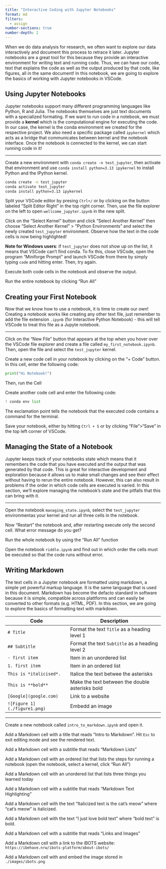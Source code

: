 ```yaml
---
title: "Interactive Coding with Jupyter Notebooks"
format: md
filters:
  - assign
number-sections: true
number-depth: 2
---
```


When we do data analysis for research, we often want to explore our data interactively and document this process to retrace it later. Jupyter notebooks are a great tool for this because they provide an interactive environment for writing text and running code. Thus, we can have our code, text that explains the code as well as the output produced by that code, like figures, all in the same document!  In this notebook, we are going to explore the basics of working with Jupyter notebooks in VSCode.

## Using Jupyter Notebooks

Jupyter notebooks support many different programming languages like Python, R and Julia. The notebooks themselves are just text documents with a specialized formating. If we want to run code in a notebook, we must provide a **kernel** which is the computational engine for executing the code. In our case, the kernel is the conda environment we created for the respective project. We also need a specific package called `ipykernel` which acts as a bridge that communicates between kernel and the notebook interface. Once the notebook is connected to the kernel, we can start running code in it!

---

:::{#exr-}
Create a new environment with `conda create -n test_jupyter`, then activate that environment and use `conda install python=3.13 ipykernel` to install Python and the IPython kernel.
:::

:::{.sol}
```bash
conda create -n test_jupyter
conda activate test_jupyter
conda install python=3.13 ipykernel
```
:::

:::{#exr-}
Split your VSCode editor by presing `Ctrl+/` or by clicking on the button labeled "Split Editor Right" in the top right corner. Then, use the file explorer on the left to open `wellcome_jupyter.ipynb` in the new split.
:::

:::{#exr-}
Click on the "Select Kernel" button and click "Select Another Kernel" then choose "Select Another Kernel" > "Python Environments" and select the newly created `test_jupyter` environment. Observe how the text in the code cells is now being highlighted!

**Note for Windows users**: if `test_jupyter` does not show up on the list, it means that VSCode can't find conda. To fix this, close VSCode, open the program "Miniforge Prompt" and launch VSCode from there by simply typing `code` and hitting enter. Then, try again.
:::

:::{#exr-}
Execute both code cells in the notebook and observe the output.
:::

:::{#exr-}
Run the entire notebook by clicking "Run All"
:::

## Creating your First Notebook

Now that we know how to use a notebook, it is time to create our own! Creating a notebook works like creating any other text file, just remember to add the file extension `.ipynb` (for Interactive Python Notebook) - this will tell VSCode to treat this file as a Jupyte notebook.

---

:::{#exr-}
Click on the "New File" button that appears at the top when you hover over the VSCode file explorer and create a file called `my_first_notebook.ipynb`. Then, open the file and select the `test_jupyter` kernel.
:::

:::{#exr-}
Create a new code cell in your notebook by clicking on the "+ Code" button. In this cell, enter the following code:
```python
print("Hi Notebook!")
```
Then, run the Cell
:::

:::{#exr-}
Create another code cell and enter the following code:
```python
! conda env list
```
The exclamation point tells the notebook that the executed code contains a command for the terminal.
:::

:::{#exr-}
Save your notebook, either by hitting `Ctrl + S` or by clicking "File">"Save" in the top left corner of VSCode.
:::


## Managing the State of a Notebook

Jupyter keeps track of your notebooks state which means that it remembers the code that you have executed and the output that was generated by that code. This is great for interactive development and exploration because it allows us to make small changes and see their effect without having to rerun the entire notebook. However, this can also result in problems if the order in which code cells are executed is varied. In this section, we'll explore managing the notebook's state and the pitfalls that this can bring with it.

---

:::{#exr-}
Open the notebook `managing_state.ipynb`, select the `test_jupyter` environmentas your kernel and run all three cells in the notebook.
:::

:::{#exr-}
Now "Restart" the notebook and, after restarting execute only the second cell. What error message do you get?
:::

:::{#exr-}
Run the whole notebook by using the "Run All" function
:::

:::{#exr-}
Open the notebook `riddle.ipynb` and find out in which order the cells must be executed so that the code runs without error.
:::

## Writing Markdown

The text cells in a Jupyter notebook are formatted using markdown, a simple yet powerful markup language. It is the same language that is used in this document. Markdown has become the defacto standard in software because it is simple, compatible across plattforms and can easily be converted to other formats (e.g. HTML, PDF). In this section, we are going to explore the basics of formatting text with markdown.

| Code | Description |
| --- | --- |
| `# Title` | Format the text `Title` as a heading level 1 |
| `## Subtitle` | Format the text `Subtitle` as a heading level 2 |
| `- first item` | Item in an unordered list |
| `1. first item` | Item in an ordered list |
| `This is *italicised*.` | Italice the text betwee the asterisks |
| `This is **bold**` | Make the text between the double asterisks bold |
| `[Google](google.com)` | Link to a website |
| `![Figure 1](./figure1.png)` | Embedd an image |

---

:::{#exr-}
Create a new notebook called `intro_to_markdown.ipynb` and open it.
:::

:::{#exr-}
Add a Markdown cell with a title that reads "Intro to Markdown". Hit `Esc` to exit editing mode and see the rendered text.
:::

:::{#exr-}
Add a Markdown cell with a subtitle that reads "Markdown Lists"
:::

:::{#exr-}
Add a Markdown cell with an ordered list that lists the steps for running a notebook (open the notebook, select a kernel, click "Run All")
:::

:::{#exr-}
Add a Markdown cell with an unordered list that lists three things you learned today
:::

:::{#exr-}
Add a Markdown cell with a subtitle that reads "Markdown Text Highlighting"
:::

:::{#exr-}
Add a Markdown cell with the text "Italicized text is the cat's meow" where "cat's meow" is italicized.
:::

:::{#exr-}
Add a Markdown cell with the text "I just love bold text" where "bold text" is bold.
:::

:::{#exr-}
Add a Markdown cell with a subtitle that reads "Links and Images"
:::

:::{#exr-}
Add a Markdown cell with a link to the iBOTS website: `https://ibehave.nrw/ibots-platform/about-ibots/`
:::

:::{#exr-}
Add a Markdown cell with and embed the image stored in `./images/ibots.png`
:::